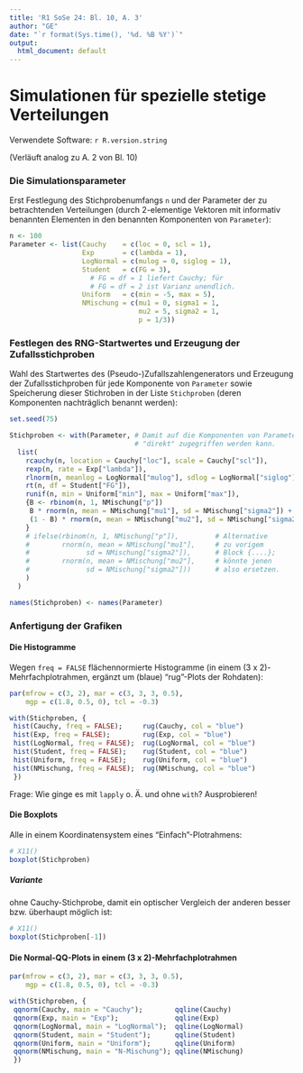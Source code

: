 ```yaml
---
title: 'R1 SoSe 24: Bl. 10, A. 3'
author: "GE"
date: "`r format(Sys.time(), '%d. %B %Y')`"
output:
  html_document: default
---
```


# Simulationen für spezielle stetige Verteilungen

Verwendete Software: `r R.version.string`

(Verläuft analog zu A. 2 von Bl. 10)
 
### Die Simulationsparameter
 
Erst Festlegung des Stichprobenumfangs `n` und der Parameter der zu
betrachtenden Verteilungen (durch 2-elementige Vektoren mit informativ
benannten Elementen in den benannten Komponenten von `Parameter`):
```r
n <- 100
Parameter <- list(Cauchy    = c(loc = 0, scl = 1),
                  Exp       = c(lambda = 1),
                  LogNormal = c(mulog = 0, siglog = 1),
                  Student   = c(FG = 3),
                    # FG = df = 1 liefert Cauchy; für
                    # FG = df = 2 ist Varianz unendlich.
                  Uniform   = c(min = -5, max = 5),
                  NMischung = c(mu1 = 0, sigma1 = 1,
                                mu2 = 5, sigma2 = 1,
                                p = 1/3))
```


### Festlegen des RNG-Startwertes und Erzeugung der Zufallsstichproben

Wahl des Startwertes des (Pseudo-)Zufallszahlengenerators und Erzeugung der
Zufallsstichproben für jede Komponente von `Parameter` sowie Speicherung
dieser Stichroben in der Liste `Stichproben` (deren Komponenten nachträglich
benannt werden):
```r
set.seed(75)

Stichproben <- with(Parameter, # Damit auf die Komponenten von Parameter
                               # "direkt" zugegriffen werden kann.
  list(
    rcauchy(n, location = Cauchy["loc"], scale = Cauchy["scl"]),
    rexp(n, rate = Exp["lambda"]),
    rlnorm(n, meanlog = LogNormal["mulog"], sdlog = LogNormal["siglog"]),
    rt(n, df = Student["FG"]),
    runif(n, min = Uniform["min"], max = Uniform["max"]),
    {B <- rbinom(n, 1, NMischung["p"])
     B * rnorm(n, mean = NMischung["mu1"], sd = NMischung["sigma2"]) +
     (1 - B) * rnorm(n, mean = NMischung["mu2"], sd = NMischung["sigma2"])
    }
    # ifelse(rbinom(n, 1, NMischung["p"]),         # Alternative
    #        rnorm(n, mean = NMischung["mu1"],     # zu vorigem
    #              sd = NMischung["sigma2"]),      # Block {....};
    #        rnorm(n, mean = NMischung["mu2"],     # könnte jenen
    #              sd = NMischung["sigma2"]))      # also ersetzen.
    )
  )

names(Stichproben) <- names(Parameter)
```


### Anfertigung der Grafiken

#### Die Histogramme

Wegen `freq = FALSE` flächennormierte Histogramme (in einem
(3 x 2)-Mehrfachplotrahmen, ergänzt um (blaue) "rug"-Plots der Rohdaten):
```r
par(mfrow = c(3, 2), mar = c(3, 3, 3, 0.5),
    mgp = c(1.8, 0.5, 0), tcl = -0.3)

with(Stichproben, {
 hist(Cauchy, freq = FALSE);     rug(Cauchy, col = "blue")
 hist(Exp, freq = FALSE);        rug(Exp, col = "blue")
 hist(LogNormal, freq = FALSE);  rug(LogNormal, col = "blue")
 hist(Student, freq = FALSE);    rug(Student, col = "blue")
 hist(Uniform, freq = FALSE);    rug(Uniform, col = "blue")
 hist(NMischung, freq = FALSE);  rug(NMischung, col = "blue")
 })
```

Frage: Wie ginge es mit `lapply` o. Ä. und ohne `with`?
Ausprobieren!


#### Die Boxplots 

Alle in einem Koordinatensystem eines "Einfach"-Plotrahmens:
```r
# X11()
boxplot(Stichproben)
```


##### Variante

ohne Cauchy-Stichprobe, damit ein optischer Vergleich der anderen besser
bzw. überhaupt möglich ist:
```r
# X11()
boxplot(Stichproben[-1])
```


#### Die Normal-QQ-Plots in einem (3 x 2)-Mehrfachplotrahmen

```r
par(mfrow = c(3, 2), mar = c(3, 3, 3, 0.5),
    mgp = c(1.8, 0.5, 0), tcl = -0.3)

with(Stichproben, {
 qqnorm(Cauchy, main = "Cauchy");        qqline(Cauchy)
 qqnorm(Exp, main = "Exp");              qqline(Exp)
 qqnorm(LogNormal, main = "LogNormal");  qqline(LogNormal)
 qqnorm(Student, main = "Student");      qqline(Student)
 qqnorm(Uniform, main = "Uniform");      qqline(Uniform)
 qqnorm(NMischung, main = "N-Mischung"); qqline(NMischung)
 })
```
